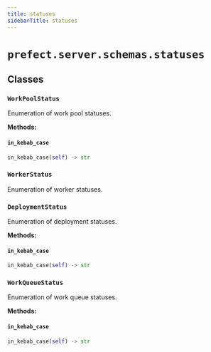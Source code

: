 ```yaml
---
title: statuses
sidebarTitle: statuses
---
```


# `prefect.server.schemas.statuses`

## Classes

### `WorkPoolStatus` <sup><a href="https://github.com/prefecthq/prefect/blob/main/src/prefect/server/schemas/statuses.py#L4"><Icon icon="github" size="14" /></a></sup>


Enumeration of work pool statuses.


**Methods:**

#### `in_kebab_case` <sup><a href="https://github.com/prefecthq/prefect/blob/main/src/prefect/server/schemas/statuses.py#L11"><Icon icon="github" size="14" /></a></sup>

```python
in_kebab_case(self) -> str
```

### `WorkerStatus` <sup><a href="https://github.com/prefecthq/prefect/blob/main/src/prefect/server/schemas/statuses.py#L15"><Icon icon="github" size="14" /></a></sup>


Enumeration of worker statuses.


### `DeploymentStatus` <sup><a href="https://github.com/prefecthq/prefect/blob/main/src/prefect/server/schemas/statuses.py#L22"><Icon icon="github" size="14" /></a></sup>


Enumeration of deployment statuses.


**Methods:**

#### `in_kebab_case` <sup><a href="https://github.com/prefecthq/prefect/blob/main/src/prefect/server/schemas/statuses.py#L28"><Icon icon="github" size="14" /></a></sup>

```python
in_kebab_case(self) -> str
```

### `WorkQueueStatus` <sup><a href="https://github.com/prefecthq/prefect/blob/main/src/prefect/server/schemas/statuses.py#L32"><Icon icon="github" size="14" /></a></sup>


Enumeration of work queue statuses.


**Methods:**

#### `in_kebab_case` <sup><a href="https://github.com/prefecthq/prefect/blob/main/src/prefect/server/schemas/statuses.py#L39"><Icon icon="github" size="14" /></a></sup>

```python
in_kebab_case(self) -> str
```
